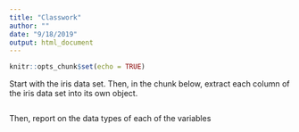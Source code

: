 ```yaml
---
title: "Classwork"
author: ""
date: "9/18/2019"
output: html_document
---
```


```r
knitr::opts_chunk$set(echo = TRUE)
```

Start with the iris data set. Then, in the chunk below, extract each column of 
the iris data set into its own object.

```r


```

Then, report on the data types of each of the variables
